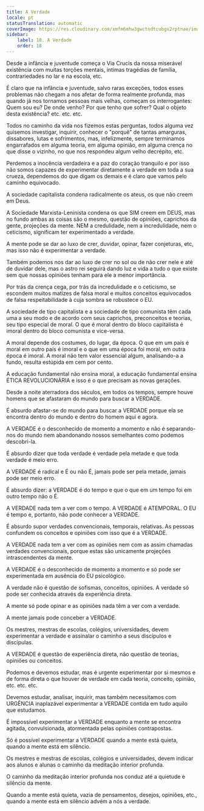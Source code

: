 ```yaml
---
title: A Verdade
locale: pt
statusTranslation: automatic
coverImage: https://res.cloudinary.com/xmfm6mhw3gwctndtcubgx2rptnae/image/upload/v1740337243/small_cover_educacion_fundamental_a051170f1c.webp
sidebar:
    label: 18. A Verdade
    order: 18
---
```

Desde a infância e juventude começa o Via Crucis da nossa miserável existência com muitas torções mentais, íntimas tragédias de família, contrariedades no lar e na escola, etc.

É claro que na infância e juventude, salvo raras exceções, todos esses problemas não chegam a nos afetar de forma realmente profunda, mas quando já nos tornamos pessoas mais velhas, começam os interrogantes: Quem sou eu? De onde venho? Por que tenho que sofrer? Qual o objeto desta existência? etc. etc. etc.

Todos no caminho da vida nos fizemos estas perguntas, todos alguma vez quisemos investigar, inquirir, conhecer o "porquê" de tantas amarguras, dissabores, lutas e sofrimentos, mas, infelizmente, sempre terminamos engarrafados em alguma teoria, em alguma opinião, em alguma crença no que disse o vizinho, no que nos respondeu algum velho decrépito, etc.

Perdemos a inocência verdadeira e a paz do coração tranquilo e por isso não somos capazes de experimentar diretamente a verdade em toda a sua crueza, dependemos do que digam os demais e é claro que vamos pelo caminho equivocado.

A sociedade capitalista condena radicalmente os ateus, os que não creem em Deus.

A Sociedade Marxista-Leninista condena os que SIM creem em DEUS, mas no fundo ambas as coisas são o mesmo, questão de opiniões, caprichos da gente, projeções da mente. NEM a credulidade, nem a incredulidade, nem o ceticismo, significam ter experimentado a verdade.

A mente pode se dar ao luxo de crer, duvidar, opinar, fazer conjeturas, etc, mas isso não é experimentar a verdade.

Também podemos nos dar ao luxo de crer no sol ou de não crer nele e até de duvidar dele, mas o astro rei seguirá dando luz e vida a tudo o que existe sem que nossas opiniões tenham para ele a menor importância.

Por trás da crença cega, por trás da incredulidade e o ceticismo, se escondem muitos matizes de falsa moral e muitos conceitos equivocados de falsa respeitabilidade à cuja sombra se robustece o EU.

A sociedade de tipo capitalista e a sociedade de tipo comunista têm cada uma a seu modo e de acordo com seus caprichos, preconceitos e teorias, seu tipo especial de moral. O que é moral dentro do bloco capitalista é imoral dentro do bloco comunista e vice-versa.

A moral depende dos costumes, do lugar, da época. O que em um país é moral em outro país é imoral e o que em uma época foi moral, em outra época é imoral. A moral não tem valor essencial algum, analisando-a a fundo, resulta estúpida em cem por cento.

A educação fundamental não ensina moral, a educação fundamental ensina ÉTICA REVOLUCIONÁRIA e isso é o que precisam as novas gerações.

Desde a noite aterradora dos séculos, em todos os tempos, sempre houve homens que se afastaram do mundo para buscar a VERDADE.

É absurdo afastar-se do mundo para buscar a VERDADE porque ela se encontra dentro do mundo e dentro do homem aqui e agora.

A VERDADE é o desconhecido de momento a momento e não é separando-nos do mundo nem abandonando nossos semelhantes como podemos descobri-la.

É absurdo dizer que toda verdade é verdade pela metade e que toda verdade é meio erro.

A VERDADE é radical e É ou não É, jamais pode ser pela metade, jamais pode ser meio erro.

É absurdo dizer: a VERDADE é do tempo e que o que em um tempo foi em outro tempo não o É.

A VERDADE nada tem a ver com o tempo. A VERDADE é ATEMPORAL. O EU é tempo e, portanto, não pode conhecer a VERDADE.

É absurdo supor verdades convencionais, temporais, relativas. As pessoas confundem os conceitos e opiniões com isso que é a VERDADE.

A VERDADE nada tem a ver com as opiniões nem com as assim chamadas verdades convencionais, porque estas são unicamente projeções intrascendentes da mente.

A VERDADE é o desconhecido de momento a momento e só pode ser experimentada em ausência do EU psicológico.

A verdade não é questão de sofismas, conceitos, opiniões. A verdade só pode ser conhecida através da experiência direta.

A mente só pode opinar e as opiniões nada têm a ver com a verdade.

A mente jamais pode conceber a VERDADE.

Os mestres, mestras de escolas, colégios, universidades, devem experimentar a verdade e assinalar o caminho a seus discípulos e discípulas.

A VERDADE é questão de experiência direta, não questão de teorias, opiniões ou conceitos.

Podemos e devemos estudar, mas é urgente experimentar por si mesmos e de forma direta o que houver de verdade em cada teoria, conceito, opinião, etc. etc. etc.

Devemos estudar, analisar, inquirir, mas também necessitamos com URGÊNCIA inaplazável experimentar a VERDADE contida em tudo aquilo que estudamos.

É impossível experimentar a VERDADE enquanto a mente se encontra agitada, convulsionada, atormentada pelas opiniões contrapostas.

Só é possível experimentar a VERDADE quando a mente está quieta, quando a mente está em silêncio.

Os mestres e mestras de escolas, colégios e universidades, devem indicar aos alunos e alunas o caminho da meditação interior profunda.

O caminho da meditação interior profunda nos conduz até a quietude e silêncio da mente.

Quando a mente está quieta, vazia de pensamentos, desejos, opiniões, etc., quando a mente está em silêncio advém a nós a verdade.

